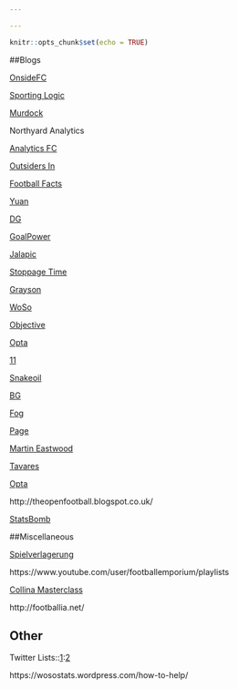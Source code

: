 ```yaml
---

---
```


```r
knitr::opts_chunk$set(echo = TRUE)
```

##Blogs

[OnsideFC](https://github.com/OnsideFC)

[Sporting Logic](https://sportinglogicblog.wordpress.com)

[Murdock](http://johnburnmurdoch.github.io/)

Northyard Analytics

[Analytics FC](http://analyticsfc.co.uk)

[Outsiders In](https://outsidersin.wordpress.com/)

[Football Facts](http://www.myfootballfacts.com/)

[Yuan](http://andrewyuan.github.io)

[DG](https://differentgame.wordpress.com/)

[GoalPower](http://thepowerofgoals.blogspot.co.uk)

[Jalapic](http://jalapic.github.io/)

[Stoppage Time](http://5addedminutes.com)

[Grayson](https://jameswgrayson.wordpress.com)

[WoSo](https://wosostats.wordpress.com/)

[Objective](http://objective-football.blogspot.com.es)

[Opta](http://www.optasportspro.com/about/optapro-blog/)

[11](https://2plus2equals11.wordpress.com)

[Snakeoil](http://statsandsnakeoil.wordpress.com)

[BG](http://www.bootifulgame.com)

[Fog](http://www.wallpaperingfog.co.uk)

[Page](http://dannypage.github.io/)

[Martin Eastwood]([https://github.com/martineastwood/penalty)

[Tavares](https://github.com/rjtavares/football-crunching)

[Opta](http://www.optasportspro.com/about/interesting-links.aspx)

http://theopenfootball.blogspot.co.uk/

[StatsBomb](http://statsbomb.com/)

##Miscellaneous

[Spielverlagerung](http://spielverlagerung.com/)

https://www.youtube.com/user/footballemporium/playlists

[Collina Masterclass](http://www.dailymotion.com/video/x2iku17)

http://footballia.net/

## Other

Twitter Lists::[1](https://twitter.com/neilcharles_uk/lists/football-analysis):[2](https://twitter.com/centralwinger/lists/soccer-analytics)

https://wosostats.wordpress.com/how-to-help/

